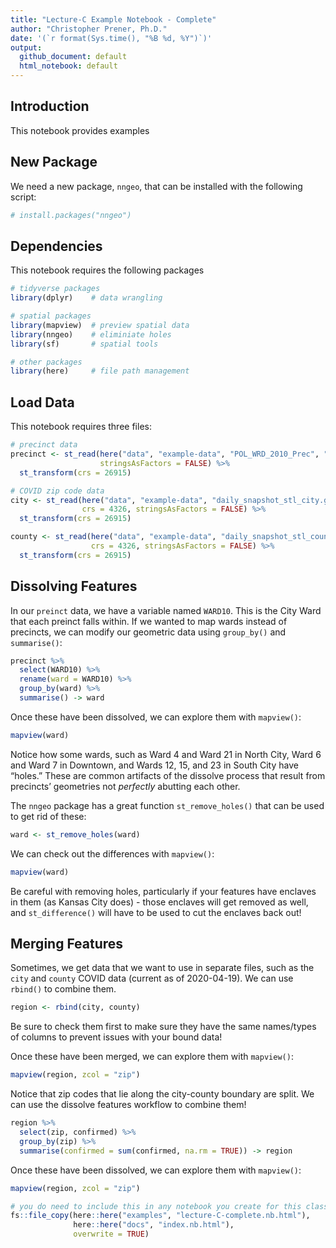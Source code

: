 ```yaml
---
title: "Lecture-C Example Notebook - Complete"
author: "Christopher Prener, Ph.D."
date: '(`r format(Sys.time(), "%B %d, %Y")`)'
output: 
  github_document: default
  html_notebook: default 
---
```


## Introduction
This notebook provides examples 

## New Package
We need a new package, `nngeo`, that can be installed with the following script:

```r
# install.packages("nngeo")
```

## Dependencies
This notebook requires the following packages

```r
# tidyverse packages
library(dplyr)    # data wrangling

# spatial packages
library(mapview)  # preview spatial data
library(nngeo)    # eliminiate holes
library(sf)       # spatial tools

# other packages
library(here)     # file path management
```

## Load Data
This notebook requires three files:

```r
# precinct data
precinct <- st_read(here("data", "example-data", "POL_WRD_2010_Prec", "POL_WRD_2010_Prec.shp"), 
                    stringsAsFactors = FALSE) %>%
  st_transform(crs = 26915)

# COVID zip code data
city <- st_read(here("data", "example-data", "daily_snapshot_stl_city.geojson"), 
                crs = 4326, stringsAsFactors = FALSE) %>%
  st_transform(crs = 26915)

county <- st_read(here("data", "example-data", "daily_snapshot_stl_county.geojson"), 
                  crs = 4326, stringsAsFactors = FALSE) %>%
  st_transform(crs = 26915)
```

## Dissolving Features
In our `preinct` data, we have a variable named `WARD10`. This is the City Ward that each preinct falls within. If we wanted to map wards instead of precincts, we can modify our geometric data using `group_by()` and `summarise()`:

```r
precinct %>%
  select(WARD10) %>%
  rename(ward = WARD10) %>%
  group_by(ward) %>%
  summarise() -> ward
```

Once these have been dissolved, we can explore them with `mapview()`:

```r
mapview(ward)
```

Notice how some wards, such as Ward 4 and Ward 21 in North City, Ward 6 and Ward 7 in Downtown, and Wards 12, 15, and 23 in South City have "holes." These are common artifacts of the dissolve process that result from precincts' geometries not *perfectly* abutting each other.

The `nngeo` package has a great function `st_remove_holes()` that can be used to get rid of these:

```r
ward <- st_remove_holes(ward)
```

We can check out the differences with `mapview()`:

```r
mapview(ward)
```

Be careful with removing holes, particularly if your features have enclaves in them (as Kansas City does) - those enclaves will get removed as well, and `st_difference()` will have to be used to cut the enclaves back out!

## Merging Features
Sometimes, we get data that we want to use in separate files, such as the `city` and `county` COVID data (current as of 2020-04-19). We can use `rbind()` to combine them. 

```r
region <- rbind(city, county)
```

Be sure to check them first to make sure they have the same names/types of columns to prevent issues with your bound data!

Once these have been merged, we can explore them with `mapview()`:

```r
mapview(region, zcol = "zip")
```

Notice that zip codes that lie along the city-county boundary are split. We can use the dissolve features workflow to combine them!

```r
region %>%
  select(zip, confirmed) %>%
  group_by(zip) %>%
  summarise(confirmed = sum(confirmed, na.rm = TRUE)) -> region
```

Once these have been dissolved, we can explore them with `mapview()`:

```r
mapview(region, zcol = "zip")
```



```r
# you do need to include this in any notebook you create for this class
fs::file_copy(here::here("examples", "lecture-C-complete.nb.html"), 
              here::here("docs", "index.nb.html"), 
              overwrite = TRUE)
```

